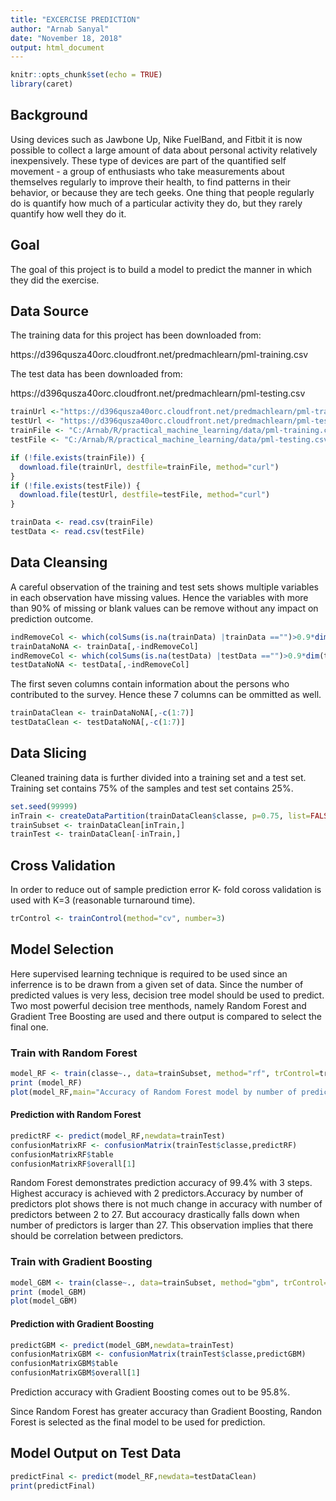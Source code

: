 ```yaml
---
title: "EXCERCISE PREDICTION"
author: "Arnab Sanyal"
date: "November 18, 2018"
output: html_document
---
```


```r
knitr::opts_chunk$set(echo = TRUE)
library(caret)
```

## Background

Using devices such as Jawbone Up, Nike FuelBand, and Fitbit it is now possible to collect a large amount of data about personal activity relatively inexpensively. These type of devices are part of the quantified self movement - a group of enthusiasts who take measurements about themselves regularly to improve their health, to find patterns in their behavior, or because they are tech geeks. One thing that people regularly do is quantify how much of a particular activity they do, but they rarely quantify how well they do it.

## Goal

The goal of this project is to build a model to predict the manner in which they did the exercise. 

## Data Source

The training data for this project has been downloaded from:

https://d396qusza40orc.cloudfront.net/predmachlearn/pml-training.csv

The test data has been downloaded from:

https://d396qusza40orc.cloudfront.net/predmachlearn/pml-testing.csv 

```r

trainUrl <-"https://d396qusza40orc.cloudfront.net/predmachlearn/pml-training.csv"
testUrl <- "https://d396qusza40orc.cloudfront.net/predmachlearn/pml-testing.csv"
trainFile <- "C:/Arnab/R/practical_machine_learning/data/pml-training.csv"
testFile <- "C:/Arnab/R/practical_machine_learning/data/pml-testing.csv"

if (!file.exists(trainFile)) {
  download.file(trainUrl, destfile=trainFile, method="curl")
}
if (!file.exists(testFile)) {
  download.file(testUrl, destfile=testFile, method="curl")
}

trainData <- read.csv(trainFile)
testData <- read.csv(testFile)
```



## Data Cleansing

A careful observation of the training and test sets shows multiple variables in each observation have missing values. Hence the variables with more than 90% of missing or blank values can be remove without any impact on prediction outcome. 

```r
indRemoveCol <- which(colSums(is.na(trainData) |trainData =="")>0.9*dim(trainData)[1])
trainDataNoNA <- trainData[,-indRemoveCol]
indRemoveCol <- which(colSums(is.na(testData) |testData =="")>0.9*dim(testData)[1])
testDataNoNA <- testData[,-indRemoveCol]
```

The first seven columns contain information about the persons who contributed to the survey. Hence these 7 columns can be ommitted as well. 

```r
trainDataClean <- trainDataNoNA[,-c(1:7)]
testDataClean <- testDataNoNA[,-c(1:7)]
```

## Data Slicing

Cleaned training data is further divided into a training set and a test set. Training set contains 75% of the samples and test set contains 25%.

```r
set.seed(99999)
inTrain <- createDataPartition(trainDataClean$classe, p=0.75, list=FALSE)
trainSubset <- trainDataClean[inTrain,]
trainTest <- trainDataClean[-inTrain,]
```


## Cross Validation

In order to reduce out of sample prediction error K- fold coross validation is used with K=3 (reasonable turnaround time). 

```r
trControl <- trainControl(method="cv", number=3)
```

## Model Selection

Here supervised learning technique is required to be used since an inferrence is to be drawn from a given set of data. Since the number of predicted values is very less, decision tree model should be used to predict. Two most powerful decision tree menthods, namely Random Forest and Gradient Tree Boosting are used and there output is compared to select the final one.

### Train with Random Forest

```r
model_RF <- train(classe~., data=trainSubset, method="rf", trControl=trControl, verbose=FALSE)
print (model_RF)
plot(model_RF,main="Accuracy of Random Forest model by number of predictors")
```

#### Prediction with Random Forest


```r
predictRF <- predict(model_RF,newdata=trainTest)
confusionMatrixRF <- confusionMatrix(trainTest$classe,predictRF)
confusionMatrixRF$table
confusionMatrixRF$overall[1]
```

Random Forest demonstrates prediction accuracy of 99.4% with 3 steps. Highest accuracy is achieved with 2 predictors.Accuracy by number of predictors plot shows there is not much change in accuracy with number of predictors between 2 to 27. But accouracy drastically falls down when number of predictors is larger than 27. This observation implies that there should be correlation between predictors.  

### Train with Gradient Boosting

```r
model_GBM <- train(classe~., data=trainSubset, method="gbm", trControl=trControl, verbose=FALSE)
print (model_GBM)
plot(model_GBM)
```

#### Prediction with Gradient Boosting

```r
predictGBM <- predict(model_GBM,newdata=trainTest)
confusionMatrixGBM <- confusionMatrix(trainTest$classe,predictGBM)
confusionMatrixGBM$table
confusionMatrixGBM$overall[1]
```

Prediction accuracy with Gradient Boosting comes out to be 95.8%.


Since Random Forest has greater accuracy than Gradient Boosting, Randon Forest is selected as the final model to be used for prediction.

## Model Output on Test Data

```r
predictFinal <- predict(model_RF,newdata=testDataClean)
print(predictFinal)
```


